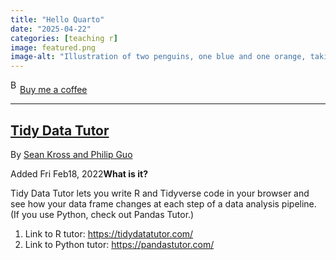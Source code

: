 ```yaml
---
title: "Hello Quarto"
date: "2025-04-22"
categories: [teaching r]
image: featured.png
image-alt: "Illustration of two penguins, one blue and one orange, taking a selfie with a selfie stick. The moon in the background looks like the Quarto logo."
---
```



<link href="https://fonts.googleapis.com/css?family=Cookie" rel="stylesheet"><a class="bmc-button" target="_blank" href="https://www.buymeacoffee.com/JoscelinRocha">![Buy me a coffee](https://cdn.buymeacoffee.com/buttons/bmc-new-btn-logo.svg){alt="Buy me a coffee" width="15" height="21"}Buy me a coffee</a>

------------------------------------------------------------------------


## [Tidy Data Tutor](https://tidydatatutor.com/)

By [Sean Kross and Philip Guo](https://tidydatatutor.com/)

Added Fri Feb18, 2022**What is it?**

Tidy Data Tutor lets you write R and Tidyverse code in your browser and see how your data frame changes at each step of a data analysis pipeline.
(If you use Python, check out Pandas Tutor.)

1.  Link to R tutor: <https://tidydatatutor.com/>
2.  Link to Python tutor: <https://pandastutor.com/>